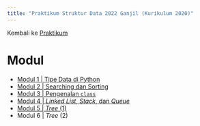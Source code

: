 ---
title: "Praktikum Struktur Data 2022 Ganjil (Kurikulum 2020)"
---

Kembali ke [Praktikum](../../../../semuahalaman/praktikum.qmd)

# Modul

* [Modul 1 | Tipe Data di Python](Strukdat2022_Modul01.ipynb)
* [Modul 2 | Searching dan Sorting](Strukdat2022_Modul02.ipynb)
* [Modul 3 | Pengenalan `class`](Strukdat2022_Modul03.ipynb)
* [Modul 4 | *Linked List*, *Stack*, dan *Queue*](Strukdat2022_Modul04.ipynb)
* [Modul 5 | *Tree* (1)](Strukdat2022_Modul05.ipynb)
* Modul 6 | *Tree* (2)